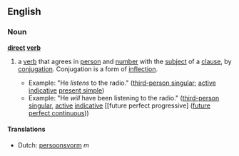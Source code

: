 ==English==
===Noun===
'''[[direct]] [[verb]]'''
#{{grammar}} a [[verb]] that agrees in [[person]] and [[number]] with the [[subject]] of a [[clause]], by [[conjugation]]. Conjugation is a form of [[inflection]].
#*Example: "He ''listens'' to the radio." ([[third-person singular]]; [[active]] [[indicative]] [[present simple]])
#*Example: "He ''will'' have been listening to the radio." ([[third-person singular]], [[active]] [[indicative]] [[future perfect progressive] ([[future perfect continuous]]))

====Translations====
*Dutch: [[persoonsvorm]] ''m''